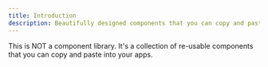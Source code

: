 ```yaml
---
title: Introduction
description: Beautifully designed components that you can copy and paste into your apps. Accessible. Customizable. Open Source.
---
```


This is NOT a component library. It's a collection of re-usable components that you can copy and paste into your apps.

